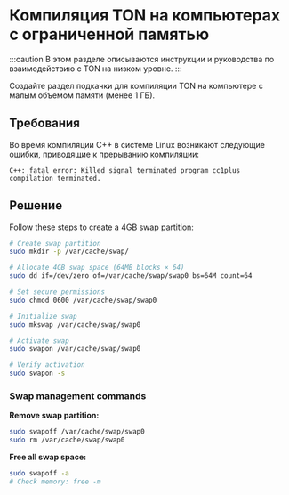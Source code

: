 
# Компиляция TON на компьютерах с ограниченной памятью

:::caution
В этом разделе описываются инструкции и руководства по взаимодействию с TON на низком уровне.
:::

Создайте раздел подкачки для компиляции TON на компьютере с малым объемом памяти (менее 1 ГБ).

## Требования

Во время компиляции C++ в системе Linux возникают следующие ошибки, приводящие к прерыванию компиляции:

```
C++: fatal error: Killed signal terminated program cc1plus
compilation terminated.
```

## Решение

Follow these steps to create a 4GB swap partition:

```bash
# Create swap partition
sudo mkdir -p /var/cache/swap/

# Allocate 4GB swap space (64MB blocks × 64)
sudo dd if=/dev/zero of=/var/cache/swap/swap0 bs=64M count=64

# Set secure permissions
sudo chmod 0600 /var/cache/swap/swap0

# Initialize swap
sudo mkswap /var/cache/swap/swap0

# Activate swap
sudo swapon /var/cache/swap/swap0

# Verify activation
sudo swapon -s
```

### Swap management commands

**Remove swap partition:**

```bash
sudo swapoff /var/cache/swap/swap0
sudo rm /var/cache/swap/swap0
```

**Free all swap space:**

```bash
sudo swapoff -a
# Check memory: free -m
```

<Feedback />
